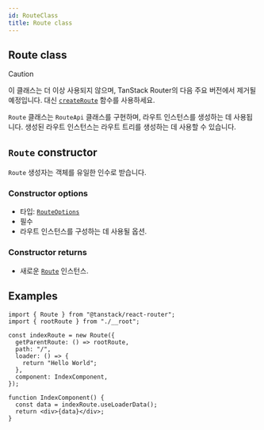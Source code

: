 ```yaml
---
id: RouteClass
title: Route class
---
```


## Route class

> [!CAUTION]
> 이 클래스는 더 이상 사용되지 않으며, TanStack Router의 다음 주요 버전에서 제거될 예정입니다.
> 대신 [`createRoute`](../functions/createRouteFunction.md) 함수를 사용하세요.

`Route` 클래스는 `RouteApi` 클래스를 구현하며, 라우트 인스턴스를 생성하는 데 사용됩니다. 생성된 라우트 인스턴스는 라우트 트리를 생성하는 데 사용할 수 있습니다.

## `Route` constructor

`Route` 생성자는 객체를 유일한 인수로 받습니다.

### Constructor options

- 타입: [`RouteOptions`](../types/RouteOptionsType.md)
- 필수
- 라우트 인스턴스를 구성하는 데 사용될 옵션.

### Constructor returns

- 새로운 [`Route`](../types/RouteType.md) 인스턴스.

## Examples

```tsx
import { Route } from "@tanstack/react-router";
import { rootRoute } from "./__root";

const indexRoute = new Route({
  getParentRoute: () => rootRoute,
  path: "/",
  loader: () => {
    return "Hello World";
  },
  component: IndexComponent,
});

function IndexComponent() {
  const data = indexRoute.useLoaderData();
  return <div>{data}</div>;
}
```
